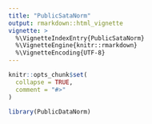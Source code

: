 ```yaml
---
title: "PublicSataNorm"
output: rmarkdown::html_vignette
vignette: >
  %\VignetteIndexEntry{PublicSataNorm}
  %\VignetteEngine{knitr::rmarkdown}
  %\VignetteEncoding{UTF-8}
---
```


```r
knitr::opts_chunk$set(
  collapse = TRUE,
  comment = "#>"
)
```

```r
library(PublicDataNorm)
```
